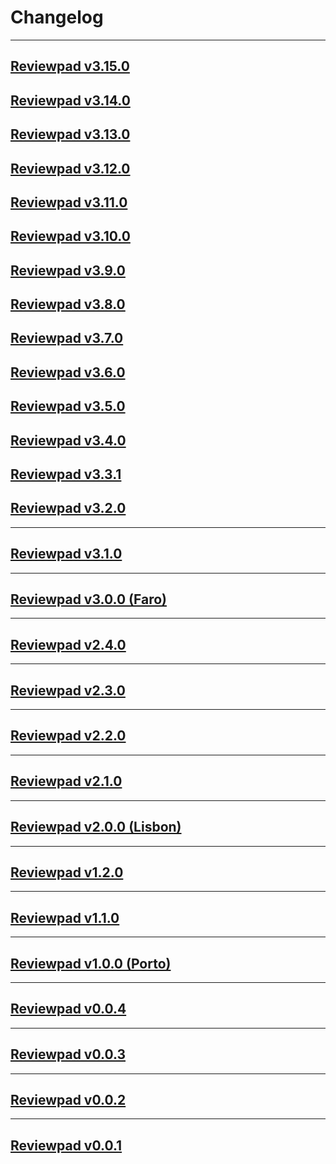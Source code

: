 
# Changelog

---

## [Reviewpad v3.15.0](changelog/reviewpad-v3150)

<Reviewpadv3150 />

## [Reviewpad v3.14.0](changelog/reviewpad-v3140)

<Reviewpadv3140 />

## [Reviewpad v3.13.0](changelog/reviewpad-v3130)

<Reviewpadv3130 />

## [Reviewpad v3.12.0](changelog/reviewpad-v3120)

<Reviewpadv3120 />

## [Reviewpad v3.11.0](changelog/reviewpad-v3110)

<Reviewpadv3110 />

## [Reviewpad v3.10.0](changelog/reviewpad-v3100)

<Reviewpadv3100 />

## [Reviewpad v3.9.0](changelog/reviewpad-v390)

<Reviewpadv390 />

## [Reviewpad v3.8.0](changelog/reviewpad-v380)

<Reviewpadv380 />

## [Reviewpad v3.7.0](changelog/reviewpad-v370)

<Reviewpadv370 />

## [Reviewpad v3.6.0](changelog/reviewpad-v360)

<Reviewpadv360 />

## [Reviewpad v3.5.0](changelog/reviewpad-v350)

<Reviewpadv350 />

## [Reviewpad v3.4.0](changelog/reviewpad-v340)

<Reviewpadv340 />

## [Reviewpad v3.3.1](changelog/reviewpad-v331)

<Reviewpadv331 />

## [Reviewpad v3.2.0](changelog/reviewpad-v320)

<Reviewpadv320 />

---

## [Reviewpad v3.1.0](changelog/reviewpad-v310)

<Reviewpadv310 />

---

## [Reviewpad v3.0.0 (Faro)](changelog/reviewpad-v300)

<Reviewpadv300 />

---

## [Reviewpad v2.4.0](changelog/reviewpad-v240)

<Reviewpadv240 />

---

## [Reviewpad v2.3.0](changelog/reviewpad-v230)

<Reviewpadv230 />

---

## [Reviewpad v2.2.0](changelog/reviewpad-v220)

<Reviewpadv220 />

---

## [Reviewpad v2.1.0](changelog/reviewpad-v210)

<Reviewpadv210 />

---

## [Reviewpad v2.0.0 (Lisbon)](changelog/reviewpad-v200)

<Reviewpadv200 />

---

## [Reviewpad v1.2.0](changelog/reviewpad-v120)

<Reviewpadv120 />

---

## [Reviewpad v1.1.0](changelog/reviewpad-v110)

<Reviewpadv110 />

---

## [Reviewpad v1.0.0 (Porto)](changelog/reviewpad-v100)

<Reviewpadv100 />

---

## [Reviewpad v0.0.4](changelog/reviewpad-v004)

<Reviewpadv004 />

---

## [Reviewpad v0.0.3](changelog/reviewpad-v003)

<Reviewpadv003 />

---

## [Reviewpad v0.0.2](changelog/reviewpad-v002)

<Reviewpadv002 />

---

## [Reviewpad v0.0.1](changelog/reviewpad-v001)

<Reviewpadv001 />
